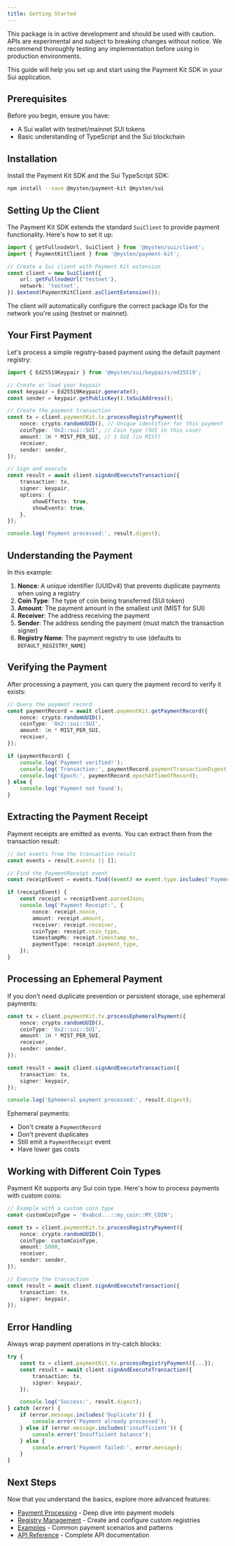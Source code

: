 ```yaml
---
title: Getting Started
---
```


<Callout type="info">
	This package is in active development and should be used with caution. APIs are experimental and
	subject to breaking changes without notice. We recommend thoroughly testing any implementation
	before using in production environments.
</Callout>

This guide will help you set up and start using the Payment Kit SDK in your Sui application.

## Prerequisites

Before you begin, ensure you have:

- A Sui wallet with testnet/mainnet SUI tokens
- Basic understanding of TypeScript and the Sui blockchain

## Installation

Install the Payment Kit SDK and the Sui TypeScript SDK:

```bash npm2yarn
npm install --save @mysten/payment-kit @mysten/sui
```

## Setting Up the Client

The Payment Kit SDK extends the standard `SuiClient` to provide payment functionality. Here's how to
set it up:

```ts
import { getFullnodeUrl, SuiClient } from '@mysten/sui/client';
import { PaymentKitClient } from '@mysten/payment-kit';

// Create a Sui client with Payment Kit extension
const client = new SuiClient({
	url: getFullnodeUrl('testnet'),
	network: 'testnet',
}).$extend(PaymentKitClient.asClientExtension());
```

The client will automatically configure the correct package IDs for the network you're using
(testnet or mainnet).

## Your First Payment

Let's process a simple registry-based payment using the default payment registry:

```ts
import { Ed25519Keypair } from '@mysten/sui/keypairs/ed25519';

// Create or load your keypair
const keypair = Ed25519Keypair.generate();
const sender = keypair.getPublicKey().toSuiAddress();

// Create the payment transaction
const tx = client.paymentKit.tx.processRegistryPayment({
	nonce: crypto.randomUUID(), // Unique identifier for this payment
	coinType: '0x2::sui::SUI', // Coin type (SUI in this case)
	amount: 1n * MIST_PER_SUI, // 1 SUI (in MIST)
	receiver,
	sender: sender,
});

// Sign and execute
const result = await client.signAndExecuteTransaction({
	transaction: tx,
	signer: keypair,
	options: {
		showEffects: true,
		showEvents: true,
	},
});

console.log('Payment processed:', result.digest);
```

## Understanding the Payment

In this example:

1. **Nonce**: A unique identifier (UUIDv4) that prevents duplicate payments when using a registry
2. **Coin Type**: The type of coin being transferred (SUI token)
3. **Amount**: The payment amount in the smallest unit (MIST for SUI)
4. **Receiver**: The address receiving the payment
5. **Sender**: The address sending the payment (must match the transaction signer)
6. **Registry Name**: The payment registry to use (defaults to `DEFAULT_REGISTRY_NAME`)

## Verifying the Payment

After processing a payment, you can query the payment record to verify it exists:

```ts
// Query the payment record
const paymentRecord = await client.paymentKit.getPaymentRecord({
	nonce: crypto.randomUUID(),
	coinType: '0x2::sui::SUI',
	amount: 1n * MIST_PER_SUI,
	receiver,
});

if (paymentRecord) {
	console.log('Payment verified!');
	console.log('Transaction:', paymentRecord.paymentTransactionDigest);
	console.log('Epoch:', paymentRecord.epochAtTimeOfRecord);
} else {
	console.log('Payment not found');
}
```

## Extracting the Payment Receipt

Payment receipts are emitted as events. You can extract them from the transaction result:

```ts
// Get events from the transaction result
const events = result.events || [];

// Find the PaymentReceipt event
const receiptEvent = events.find((event) => event.type.includes('PaymentReceipt'));

if (receiptEvent) {
	const receipt = receiptEvent.parsedJson;
	console.log('Payment Receipt:', {
		nonce: receipt.nonce,
		amount: receipt.amount,
		receiver: receipt.receiver,
		coinType: receipt.coin_type,
		timestampMs: receipt.timestamp_ms,
		paymentType: receipt.payment_type,
	});
}
```

## Processing an Ephemeral Payment

If you don't need duplicate prevention or persistent storage, use ephemeral payments:

```ts
const tx = client.paymentKit.tx.processEphemeralPayment({
	nonce: crypto.randomUUID(),
	coinType: '0x2::sui::SUI',
	amount: 1n * MIST_PER_SUI,
	receiver,
	sender: sender,
});

const result = await client.signAndExecuteTransaction({
	transaction: tx,
	signer: keypair,
});

console.log('Ephemeral payment processed:', result.digest);
```

Ephemeral payments:

- Don't create a `PaymentRecord`
- Don't prevent duplicates
- Still emit a `PaymentReceipt` event
- Have lower gas costs

## Working with Different Coin Types

Payment Kit supports any Sui coin type. Here's how to process payments with custom coins:

```ts
// Example with a custom coin type
const customCoinType = '0xabcd...::my_coin::MY_COIN';

const tx = client.paymentKit.tx.processRegistryPayment({
	nonce: crypto.randomUUID(),
	coinType: customCoinType,
	amount: 5000,
	receiver,
	sender: sender,
});

// Execute the transaction
const result = await client.signAndExecuteTransaction({
	transaction: tx,
	signer: keypair,
});
```

## Error Handling

Always wrap payment operations in try-catch blocks:

```ts
try {
	const tx = client.paymentKit.tx.processRegistryPayment({...});
	const result = await client.signAndExecuteTransaction({
		transaction: tx,
		signer: keypair,
	});

	console.log('Success:', result.digest);
} catch (error) {
	if (error.message.includes('Duplicate')) {
		console.error('Payment already processed');
	} else if (error.message.includes('insufficient')) {
		console.error('Insufficient balance');
	} else {
		console.error('Payment failed:', error.message);
	}
}
```

## Next Steps

Now that you understand the basics, explore more advanced features:

- [Payment Processing](./payment-processing) - Deep dive into payment models
- [Registry Management](./registry-management) - Create and configure custom registries
- [Examples](./examples) - Common payment scenarios and patterns
- [API Reference](./api-reference) - Complete API documentation
